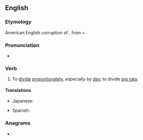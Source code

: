 ==English==

===Etymology===
American English corruption of {{m|en|pro rata}}, from {{etyl|la|en}} {{m|la|pro||according to}} + {{m|la|ratus||calculated}}

===Pronunciation===
* {{IPA|en|/pɹoʊˈɹeɪt/|/ˈpɹoʊ.ɹeɪt/}}

===Verb===
{{en-verb}}

# To [[divide]] [[proportionately]], especially by [[day]]; to divide [[pro rata]].

====Translations====
{{trans-top|divide proportionately}}
* Japanese: {{t|ja|日割りする|tr=hiwari-suru}}
{{trans-mid}}
* Spanish: {{t+|es|prorratear}}
{{trans-bottom}}

===Anagrams===
* {{anagrams|en|a=aeoprrt|praetor|prætor}}